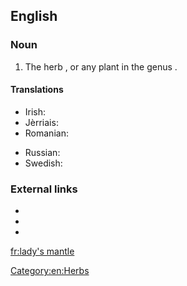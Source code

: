 ==English==

===Noun===
{{en-noun|head=[[lady]][['s]] [[mantle]]}}

# The herb {{taxlink|Alchemilla vulgaris|species|noshow=1}}, or any plant in the genus {{taxlink|Alchemilla|genus|noshow=1}}.

====Translations====
{{trans-top|a herb}}
* Irish: {{t|ga|dearna Mhuire|f}}
* Jèrriais: {{t|roa-jer|pentecôte|f}}
* Romanian: {{t+|ro|crețișoară|f}}
{{trans-mid}}
* Russian: {{t+|ru|манже́тка|f|sc=Cyrl|tr=manžétka}}
* Swedish: {{t|sv|daggkåpa|c}}
{{trans-bottom}}

===External links===
* {{pedia|Alchemilla}}
* {{specieslite|Alchemilla}}
* {{comcatlite|Alchemilla vulgaris}}

[[Category:en:Herbs]]

[[fr:lady's mantle]]